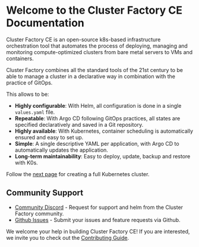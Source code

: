 # Welcome to the Cluster Factory CE Documentation

Cluster Factory CE is an open-source k8s-based infrastructure orchestration tool that automates the process of deploying, managing and monitoring compute-optimized clusters from bare metal servers to VMs and containers.

Cluster Factory combines all the standard tools of the 21st century to be able to manage a cluster in a declarative way in combination with the practice of GitOps.

This allows to be:

- **Highly configurable**: With Helm, all configuration is done in a single `values.yaml` file.
- **Repeatable**: With Argo CD following GitOps practices, all states are specified declaratively and saved in a Git repository.
- **Highly available**: With Kubernetes, container scheduling is automatically ensured and easy to set up.
- **Simple**: A single descriptive YAML per application, with Argo CD to automatically updates the application.
- **Long-term maintainability**: Easy to deploy, update, backup and restore with K0s.

Follow the [next page](/docs/getting-started/requirements-recommendations) for creating a full Kubernetes cluster.

## Community Support

- [Community Discord](https://discord.gg/zt4GF5HYHX) - Request for support and helm from the Cluster Factory community.
- [Github Issues](https://github.com/SquareFactory/cluster-factory-ce/issues) - Submit your issues and feature requests via Github.

We welcome your help in building Cluster Factory CE! If you are interested, we invite you to check
out the [Contributing Guide](/docs/see-also/contributing).
